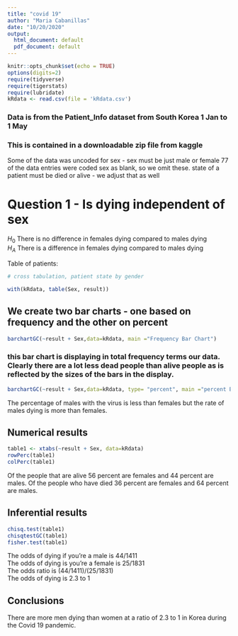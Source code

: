 ```yaml
---
title: "covid 19"
author: "Maria Cabanillas"
date: "10/20/2020"
output:
  html_document: default
  pdf_document: default
---
```


```r
knitr::opts_chunk$set(echo = TRUE)
options(digits=2)
require(tidyverse)
require(tigerstats)
require(lubridate)
kRdata <- read.csv(file = 'kRdata.csv')
```
### Data is from the Patient_Info dataset from South Korea 1 Jan to 1 May 
### This is contained in a downloadable zip file from kaggle

Some of the data was uncoded for sex - sex must be just male or female
77 of the data entries were coded sex  as blank, so we omit these.
state of a patient must be died or alive - we adjust that as well   
  
# Question 1 - Is dying independent of sex
$H_0$ There is no difference in females dying compared to males dying  
$H_A$ There is a difference in females dying compared to males dying  


Table of patients:
```r

# cross tabulation, patient state by gender

with(kRdata, table(Sex, result))

```

## We create two bar charts - one based on frequency and the other on percent

```r
barchartGC(~result + Sex,data=kRdata, main ="Frequency Bar Chart")
```

  
### this bar chart is displaying in total frequency terms our data.  Clearly there are a lot less dead people than alive people as is reflected by the sizes of the bars in the display.  

```r
barchartGC(~result + Sex,data=kRdata, type= "percent", main ="percent Bar Chart")
```

The percentage of males with the virus is less than females but the rate of males dying is more than females.   

  
## Numerical results

```r
table1 <- xtabs(~result + Sex, data=kRdata)
rowPerc(table1)
colPerc(table1)
```
Of the people that are alive 56 percent are females and 44 percent are males.
Of the people who have died 36 percent are females and 64 percent are males. 

## Inferential results 

```r
chisq.test(table1)
chisqtestGC(table1)
fisher.test(table1)
```
The odds of dying if you're a male is 44/1411    
The odds of dying is you're a female is 25/1831  
The odds ratio is (44/1411)/(25/1831)  
The odds of dying is 2.3 to 1  

## Conclusions
There are more men dying than women at a ratio of 2.3 to 1 in Korea during the Covid 19 pandemic.   


